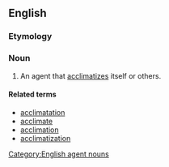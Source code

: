 ==English==

===Etymology===
{{suffix|en|acclimatize|er|id2=agent noun}}

===Noun===
{{en-noun}}

# An agent that [[acclimatize]]s itself or others.

====Related terms====
* [[acclimatation]]
* [[acclimate]]
* [[acclimation]]
* [[acclimatization]]

[[Category:English agent nouns]]